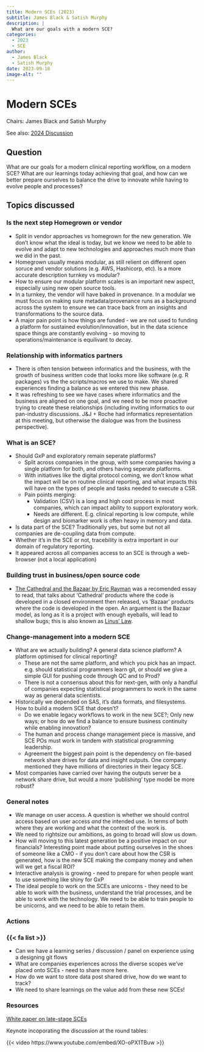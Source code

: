```yaml
---
title: Modern SCEs (2023)
subtitle: James Black & Satish Murphy
description: |
  What are our goals with a modern SCE?
categories:
  - 2023
  - SCE
author: 
  - James Black
  - Satish Murphy
date: 2023-09-18
image-alt: ""
---
```


# Modern SCEs

Chairs: James Black and Satish Murphy

See also: [2024 Discussion](/docs/summit/posts/2024-sce.html)

## Question

What are our goals for a modern clinical reporting workflow, on a modern SCE? What are our learnings today achieving that goal, and how can we better prepare ourselves to balance the drive to innovate while having to evolve people and processes?

## Topics discussed

### Is the next step Homegrown or vendor

- Split in vendor approaches vs homegrown for the new generation. We don't know what the ideal is today, but we know we need to be able to evolve and adapt to new technologies and approaches much more than we did in the past.
- Homegrown usually means modular, as still relient on different open soruce and vendor solutions (e.g. AWS, Hashicorp, etc). Is a more accurate description turnkey vs modular?
- How to ensure our modular platform scales is an important new aspect, especially using new open source tools.
- In a turnkey, the vendor will have baked in provenance. In a modular we must focus on making sure metadata/provenance runs as a background across the system to ensure we can trace back from an insights and transformations to the source data.
- A major pain point is how things are funded - we are not used to funding a platform for sustained evolution/innovation, but in the data science space things are constantly evolving - so moving to operations/maintenance is equilivant to decay.

### Relationship with informatics partners

- There is often tension between informatics and the business, with the growth of business written code that looks more like software (e.g. R packages) vs the the scripts/macros we use to make. We shared experiences finding a balance as we entered this new phase.
- It was refreshing to see we have cases where informatics and the business are aligned on one goal, and we need to be more proactive trying to create these relationships (including inviting informatics to our pan-industry discussions. J&J + Roche had informatics representation at this meeting, but otherwise the dialogue was from the business perspective).

### What is an SCE?

- Should GxP and exploratory remain seperate platforms?
    - Split across companies in the group, with some companies having a single platform for both, and others having seperate platforms.
    - With initiatives like the digital protocol coming, we don't know what the impact will be on routine clinical reporting, and what impacts this will have on the types of people and tasks needed to execute a CSR.
    - Pain points merging:
        - Validation (CSV) is a long and high cost process in most companies, which can impact ability to support exploratory work.
        - Needs are different. E.g. clinical reporting is low compute, while design and biomarker work is often heavy in memory and data.
- Is data part of the SCE? Traditionally yes, but some but not all companies are de-coupling data from compute.
- Whether it's in the SCE or not, tracebility is extra important in our domain of regulatory reporting.
- It appeared across all companies access to an SCE is through a web-browser (not a local application)

### Building trust in business/open source code

- [The Cathedral and the Bazaar by Eric Rayman](https://en.wikipedia.org/wiki/The_Cathedral_and_the_Bazaar) was a recomended essay to read, that talks about 'Cathedral' products where the code is developed in a closed environment then released, vs 'Bazaar' products where the code is developed in the open. An arguement is the Bazaar model, as long as it is a project with enough eyeballs, will lead to shallow bugs; this is also known as [Linus' Law](https://en.wikipedia.org/wiki/Linus%27s_law).

### Change-management into a modern SCE

- What are we actually building? A general data science platform? A platform optimised for clinical reporting?
    - These are not the same platform, and which you pick has an impact. e.g. should statistical programmers learn git, or should we give a simple GUI for pushing code through QC and to Prod?
    - There is not a consensus about this for next-gen, with only a handful of companies expecting statistical programmers to work in the same way as general data scientists.
- Historically we depended on SAS, it's data formats, and filesystems. How to build a modern SCE that doesn't?
    - Do we enable legacy workflows to work in the new SCE?; Only new ways; or  how do we find a balance to ensure business continuity while enabling innovation?
    - The human and process change management piece is massive, and SCE POs must work in tandem with statistical programming leadership.
    - Agreement the biggest pain point is the dependency on file-based network share drives for data and insight outputs. One company mentioned they have millions of directories in their legacy SCE.
- Most companies have carried over having the outputs server be a network share drive, but would a more 'publishing' type model be more robust?

### General notes

- We manage on user access. A question is whether we should control access based on user access *and* the intended use. In terms of both where they are working and what the context of the work is.
- We need to rightsize our ambitions, as going to broad will slow us down.
- How will moving to this latest generation be a positive impact on our financials? Interesting point made about putting ourselves in the shoes of someone like a CMO - if you don't care about how the CSR is generated, how is the new SCE making the company money and when will we get a fiscal ROI? 
- Interactive analysis is growing - need to prepare for when people want to use something like shiny for GxP
- The ideal people to work on the SCEs are unicorns - they need to be able to work with the business, understand the trial processes, and be able to work with the technology. We need to be able to train people to be unicorns, and we need to be able to retain them.

### Actions

::: {.callout-note icon=false}

### {{< fa list >}} 

- Can we have a learning series / discussion / panel on experience using a designing git flows
- What are companies experiences across the diverse scopes we've placed onto SCEs - need to share more here.
- How do we want to store data post shared drive, how do we want to track?
- We need to share learnings on the value add from these new SCEs!

:::

### Resources

[White paper on late-stage SCEs](https://phuse.s3.eu-central-1.amazonaws.com/Events/2021/US+Connect+2021/SCE_White_Paper_Final_15Dec2021.pdf)

Keynote incoporating the discussion at the round tables:

{{< video https://www.youtube.com/embed/XO-oPX1TBuw >}}

